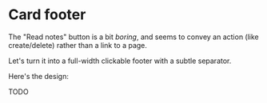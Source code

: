# Card footer

The "Read notes" button is a bit *boring*, and seems to convey an action (like create/delete) rather than a link to a page.

Let's turn it into a full-width clickable footer with a subtle separator. 

Here's the design:

<callout-warning>TODO</callout-warning>